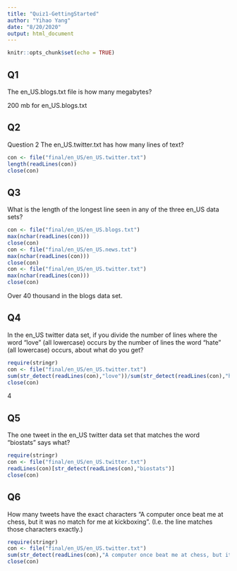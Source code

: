 ```yaml
---
title: "Quiz1-GettingStarted"
author: "Yihao Yang"
date: "8/20/2020"
output: html_document
---
```


```r
knitr::opts_chunk$set(echo = TRUE)
```

## Q1
The \verb| en_US.blogs.txt | en_US.blogs.txt  file is how many megabytes?

200 mb for en_US.blogs.txt

## Q2
Question 2
The \verb|en_US.twitter.txt|en_US.twitter.txt has how many lines of text?

```r
con <- file("final/en_US/en_US.twitter.txt")
length(readLines(con))
close(con)
```

## Q3
What is the length of the longest line seen in any of the three en_US data sets?

```r
con <- file("final/en_US/en_US.blogs.txt")
max(nchar(readLines(con)))
close(con)
con <- file("final/en_US/en_US.news.txt")
max(nchar(readLines(con)))
close(con)
con <- file("final/en_US/en_US.twitter.txt")
max(nchar(readLines(con)))
close(con)
```
Over 40 thousand in the blogs data set.

## Q4
In the en_US twitter data set, if you divide the number of lines where the word "love" (all lowercase) occurs by the number of lines the word "hate" (all lowercase) occurs, about what do you get?

```r
require(stringr)
con <- file("final/en_US/en_US.twitter.txt")
sum(str_detect(readLines(con),"love"))/sum(str_detect(readLines(con),"hate"))
close(con)
```
4

## Q5
The one tweet in the en_US twitter data set that matches the word "biostats" says what?

```r
require(stringr)
con <- file("final/en_US/en_US.twitter.txt")
readLines(con)[str_detect(readLines(con),"biostats")]
close(con)
```

## Q6
How many tweets have the exact characters "A computer once beat me at chess, but it was no match for me at kickboxing". (I.e. the line matches those characters exactly.)

```r
require(stringr)
con <- file("final/en_US/en_US.twitter.txt")
sum(str_detect(readLines(con),"A computer once beat me at chess, but it was no match for me at kickboxing"))
close(con)
```



